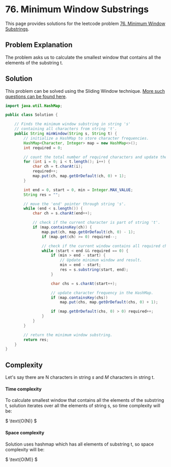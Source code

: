 
# 76. Minimum Window Substrings

This page provides solutions for the leetcode problem [76. Minimum Window Substrings](https://leetcode.com/problems/minimum-window-substring/).


## Problem Explanation 

The problem asks us to calculate the smallest window that contains all the elements of the substring $\text{t}$.


## Solution

This problem can be solved using the Sliding Window technique. [More such questions can be found here](/data-structures-and-algorithms/sliding-window).

<Tabs>
  <TabItem value="Java" label="Java" default>

```java
import java.util.HashMap;

public class Solution {

    // Finds the minimum window substring in string 's' 
    // containing all characters from string 't'.
    public String minWindow(String s, String t) {
        // initialize a HashMap to store character frequencies.
        HashMap<Character, Integer> map = new HashMap<>();
        int required = 0;

        // count the total number of required characters and update the HashMap.
        for (int i = 0; i < t.length(); i++) {
            char ch = t.charAt(i);
            required++;
            map.put(ch, map.getOrDefault(ch, 0) + 1);
        }

        int end = 0, start = 0, min = Integer.MAX_VALUE;
        String res = "";

        // move the 'end' pointer through string 's'.
        while (end < s.length()) {
            char ch = s.charAt(end++);

            // check if the current character is part of string 't'.
            if (map.containsKey(ch)) {
                map.put(ch, map.getOrDefault(ch, 0) - 1);
                if (map.get(ch) >= 0) required--;

                // check if the current window contains all required characters.
                while (start < end && required == 0) {
                    if (min > end - start) {
                        // Update minimum window and result.
                        min = end - start;
                        res = s.substring(start, end);
                    }

                    char chs = s.charAt(start++);

                    // update character frequency in the HashMap.
                    if (map.containsKey(chs)) 
                        map.put(chs, map.getOrDefault(chs, 0) + 1);

                    if (map.getOrDefault(chs, 0) > 0) required++;
                }
            }
        }

        // return the minimum window substring.
        return res;
    }
}
```
</TabItem>
</Tabs>

## Complexity 

Let's say there are $\text{N}$ characters in string $s$ and $M$ characters in string $\text{t}$.

#### Time complexity 

To calculate smallest window that contains all the elements of the substring $\text{t}$, solution iterates over all the elements of string $\text{s}$, so time complexity will be:

$
\text{O(N)}
$

#### Space complexity

Solution uses hashmap which has all elements of substring $\text{t}$, so space complexity will be:

$
\text{O(M)}
$